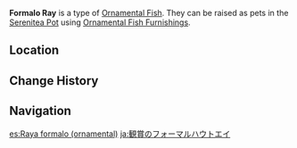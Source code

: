 {{About|the [[furnishing]]|the fish|Formalo Ray}}
{{Furnishing Infobox
|title          = Formalo Ray
|id             = 379023
|image          = Item Ornamental Formalo Ray.png
|category       = Ornamental Fish
|quality        = 4
|adeptal_energy = 
|load           = 
|description    = A valuable Ornamental Fish that may be kept as a pet in the [[Pool of Sapphire Grace]] and [[Shaded Clarity]].<br />{{Item Description|Formalo Ray}}
}}
'''Formalo Ray''' is a type of [[Ornamental Fish]]. They can be raised as pets in the [[Serenitea Pot]] using [[Ornamental Fish Furnishings]].

==Location==
{{Transclude|Formalo Ray|Location}}

==Change History==
{{Change History|2.4}}

==Navigation==
{{Furnishing Navbox/Subsystems|fish pond}}

[[es:Raya formalo (ornamental)]]
[[ja:観賞のフォーマルハウトエイ]]